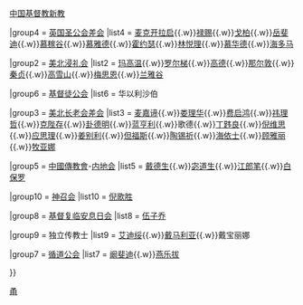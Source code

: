 {{Navbox
|name = 宁波基督教传教士
|title = [[宁波基督教]][[傳教士]]

|group1 = [[宁波历史|背景]]
|list1 = [[宁波基督教]]{{.w}}[[中国基督教新教]]

|group4 = [[英国圣公会差会]] 
|list4 = [[麦克开拉启]]{{.w}}[[禄赐]]{{.w}}[[戈柏]]{{.w}}[[岳斐迪]]{{.w}}[[慕稼谷]]{{.w}}[[慕雅德]]{{.w}}[[霍约瑟]]{{.w}}[[林悦理]]{{.w}}[[慕华德]]{{.w}}[[海多马]]

|group2 = [[美北浸礼会]]
|list2 = [[玛高温]]{{.w}}[[罗尔梯]]{{.w}}[[高德 (传教士)|高德]]{{.w}}[[那尔敦]]{{.w}}[[秦贞]]{{.w}}[[高雪山]]{{.w}}[[梅思恩]]{{.w}}[[兰雅谷]]

|group6 = [[基督徒公会]]
|list6 = 华以利沙伯

|group3 = [[美北长老会差会]]
|list3 = [[麦嘉谛]]{{.w}}[[娄理华]]{{.w}}[[费启鸿]]{{.w}}[[祎理哲]]{{.w}}[[克陛存]]{{.w}}[[卦德明]]{{.w}}[[蓝亨利]]{{.w}}歌德{{.w}}[[丁韪良]]{{.w}}[[倪维思]]{{.w}}[[应思理]]{{.w}}[[姜别利]]{{.w}}[[但福斯]]{{.w}}[[陶锡祈]]{{.w}}[[海依士]]{{.w}}[[顾雅丽]]{{.w}}[[牧亚娜]]

|group5 = [[中國傳教會]]-[[内地会]]
|list5 = [[戴德生]]{{.w}}[[宓道生]]{{.w}}[[江郎笔]]{{.w}}[[白保罗]]

|group10 = [[神召会]]
|list10 = [[倪歌胜]]

|group8 = [[基督复临安息日会]]
|list8 = [[伍子乔]]

|group9 = 独立传教士
|list9 = [[艾迪绥]]{{.w}}[[戴马利亚]]{{.w}}戴宝丽娜

|group7 = [[循道公会]]
|list7 = [[阚斐迪]]{{.w}}[[燕乐拔]]

}}<noinclude>

[[Category:中国传教士模板|甬]]

</noinclude>